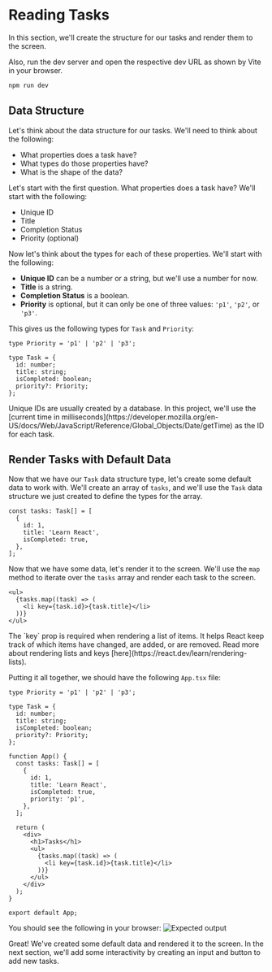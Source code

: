 
# Reading Tasks

In this section, we'll create the structure for our tasks and render them to the screen.

Also, run the dev server and open the respective dev URL as shown by Vite in your browser.

```sh
npm run dev
```

## Data Structure

Let's think about the data structure for our tasks. We'll need to think about the following:

- What properties does a task have?
- What types do those properties have?
- What is the shape of the data?

Let's start with the first question. What properties does a task have? We'll start with the following:

- Unique ID
- Title
- Completion Status
- Priority (optional)

Now let's think about the types for each of these properties. We'll start with the following:

- __Unique ID__ can be a number or a string, but we'll use a number for now.
- __Title__ is a string.
- __Completion Status__ is a boolean.
- __Priority__ is optional, but it can only be one of three values: `'p1'`, `'p2'`, or `'p3'`.

This gives us the following types for `Task` and `Priority`:

```tsx
type Priority = 'p1' | 'p2' | 'p3';

type Task = {
  id: number;
  title: string;
  isCompleted: boolean;
  priority?: Priority;
};
```
<Callout>
Unique IDs are usually created by a database. In this project, we'll use the [current time in milliseconds](https://developer.mozilla.org/en-US/docs/Web/JavaScript/Reference/Global_Objects/Date/getTime) as the ID for each task.
</Callout>

## Render Tasks with Default Data

Now that we have our `Task` data structure type, let's create some default data to work with. We'll create an array of `tasks`, and we'll use the `Task` data structure we just created to define the types for the array.

```tsx
const tasks: Task[] = [
  {
    id: 1,
    title: 'Learn React',
    isCompleted: true,
  },
];
```

Now that we have some data, let's render it to the screen. We'll use the `map` method to iterate over the `tasks` array and render each task to the screen.

```tsx
<ul>
  {tasks.map((task) => (
    <li key={task.id}>{task.title}</li>
  ))}
</ul>
```

<Callout>
The `key` prop is required when rendering a list of items. It helps React keep track of which items have changed, are added, or are removed. Read more about rendering lists and keys [here](https://react.dev/learn/rendering-lists).
</Callout>

Putting it all together, we should have the following `App.tsx` file:

```tsx filename="App.tsx"
type Priority = 'p1' | 'p2' | 'p3';

type Task = {
  id: number;
  title: string;
  isCompleted: boolean;
  priority?: Priority;
};

function App() {
  const tasks: Task[] = [
    {
      id: 1,
      title: 'Learn React',
      isCompleted: true,
      priority: 'p1',
    },
  ];

  return (
    <div>
      <h1>Tasks</h1>
      <ul>
        {tasks.map((task) => (
          <li key={task.id}>{task.title}</li>
        ))}
      </ul>
    </div>
  );
}

export default App;
```

You should see the following in your browser:
![Expected output](./screenshots/reading-tasks-1.png)

Great! We've created some default data and rendered it to the screen. In the next section, we'll add some interactivity by creating an input and button to add new tasks.